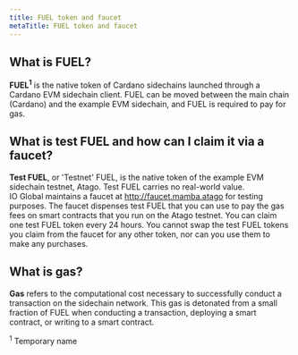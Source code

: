 ```yaml
---
title: FUEL token and faucet
metaTitle: FUEL token and faucet
---
```


## What is FUEL?

**FUEL<sup>1</sup>** is the native token of Cardano sidechains launched through a Cardano EVM sidechain client. FUEL can be moved between the main chain (Cardano) and the example EVM sidechain, and FUEL is required to pay for gas.

## What is test FUEL and how can I claim it via a faucet?

**Test FUEL**, or 'Testnet' FUEL, is the native token of the example EVM sidechain testnet, Atago. Test FUEL carries no real-world value.  
IO Global maintains a faucet at http://faucet.mamba.atago for testing purposes. The faucet dispenses test FUEL that you can use to pay the gas fees on smart contracts that you run on the Atago testnet. You can claim one test FUEL token every 24 hours. You cannot swap the test FUEL tokens you claim from the faucet for any other token, nor can you use them to make any purchases.  

## What is gas?

**Gas** refers to the computational cost necessary to successfully conduct a transaction on the sidechain network. This gas is detonated from a small fraction of FUEL when conducting a transaction, deploying a smart contract, or writing to a smart contract.  

  
<sup>1</sup> Temporary name  
